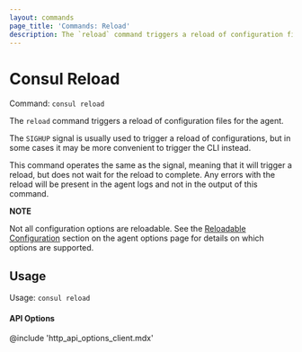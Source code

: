 ```yaml
---
layout: commands
page_title: 'Commands: Reload'
description: The `reload` command triggers a reload of configuration files for the agent.
---
```



# Consul Reload

Command: `consul reload`

The `reload` command triggers a reload of configuration files for the agent.

The `SIGHUP` signal is usually used to trigger a reload of configurations,
but in some cases it may be more convenient to trigger the CLI instead.

This command operates the same as the signal, meaning that it will trigger
a reload, but does not wait for the reload to complete. Any errors with the
reload will be present in the agent logs and not in the output of this command.

**NOTE**

Not all configuration options are reloadable. See the
[Reloadable Configuration](/docs/agent/options#reloadable-configuration)
section on the agent options page for details on which options are supported.

## Usage

Usage: `consul reload`

#### API Options

@include 'http_api_options_client.mdx'
